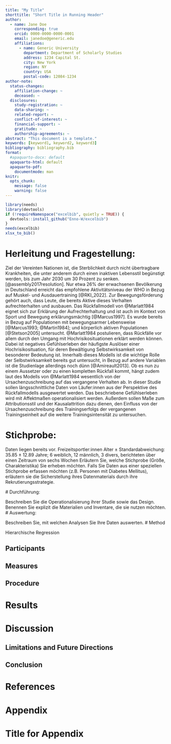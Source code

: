 ```yaml
---
title: "My Title"
shorttitle: "Short Title in Running Header"
author:
  - name: Jane Doe
    corresponding: true
    orcid: 0000-0000-0000-0001
    email: janedoe@generic.edu
    affiliations:
      - name: Generic University
        department: Department of Scholarly Studies
        address: 1234 Capital St.
        city: New York
        region: NY
        country: USA
        postal-code: 12084-1234
author-note:
  status-changes: 
    affiliation-change: ~
    deceased: ~
  disclosures:
    study-registration: ~
    data-sharing: ~
    related-report: ~
    conflict-of-interest: ~
    financial-support: ~
    gratitude: ~
    authorship-agreements: ~
abstract: "This document is a template."
keywords: [keyword1, keyword2, keyword3]
bibliography: bibliography.bib
format:
  #apaquarto-docx: default
  apaquarto-html: default
  apaquarto-pdf:
    documentmode: man
knitr: 
  opts_chunk: 
    message: false
    warning: false
---
```


```r
library(needs)
library(devtools)
if (!requireNamespace("excelbib", quietly = TRUE)) {
  devtools::install_github("Enno-W/excelbib")
}
needs(excelbib)
xlsx_to_bib()

```

# Herleitung und Fragestellung:

<!-- Bei der Darstellung Ihres Untersuchungsgegenstands bzw. Ihrer Fragestellung soll sowohl die Relevanz als auch eine ausdifferenzierte theoretische Begründung erfolgen. Erste Literaturquellen zum theoretischen Hintergrund Ihrer Arbeit sollten bereits im Exposé enthalten sein. -->

Ziel der Vereinten Nationen ist, die Sterblichkeit durch nicht übertragbare Krankheiten, die unter anderem durch einen inaktiven Lebensstil begünstigt werden, bis zum Jahr 2030 um 30 Prozent zu senken. [@assembly2017resolution]. Nur etwa 26% der erwachsenen Bevölkerung in Deutschland erreicht das empfohlene Aktivitätsniveau der WHO in Bezug auf Muskel- und Ausdauertraining [@RKI_2022]. Zur Bewegungsförderung gehört auch, dass Leute, die bereits Aktive dieses Verhalten aufrechterhalten und ausbauen. Das Rückfallmodell von @Marlatt1984 eignet sich zur Erklärung der Aufrechterhaltung und ist auch im Kontext von Sport und Bewegung erklärungsmächtig [@Marcus1997]. Es wurde bereits in Bezug auf Populationen mit bewegungsarmer Lebensweise [@Marcus1993; @Martin1984]; und körperlich aktiven Populationen [@Stetson2005] untersucht. @Marlatt1984 postulieren, dass Rückfälle vor allem durch den Umgang mit Hochrisikosituationen erklärt werden können. Dabei ist negatives Gefühlserleben der häufigste Auslöser einer Hochrisikosituation, für deren Bewältigung Selbstwirksamkeit von besonderer Bedeutung ist. Innerhalb dieses Modells ist die wichtige Rolle der Selbstwirksamkeit bereits gut untersucht, in Bezug auf andere Variablen ist die Studienlage allerdings noch dünn [@Amireault2013]. Ob es nun zu einem Aussetzer oder zu einen kompletten Rückfall kommt, hängt zudem laut des Modells von @Marlatt1984 wesentlich von der Ursachenzuschreibung auf das vergangene Verhalten ab. 
In dieser Studie sollen längsschnittliche Daten von Läufer:innen aus der Perspektive des Rückfallmodells ausgewertet werden. Das beschriebene Gefühlserleben wird mit Affektmaßen operationalisiert werden. Außerdem sollen Maße zum Attributionsstil und der Kausalattrition dazu dienen, den Einfluss von der Ursachenzuschreibung des Trainingserfolgs der vergangenen Trainingseinheit auf die weitere Trainingsintensität zu untersuchen. 


# Stichprobe:
Daten liegen bereits vor. Freizeitsportler:innen Alter ± Standardabweichung: 35.85 ± 12.89 Jahre; 6 weiblich, 12 männlich, 3 divers, berichteten über einen Zeitraum von sechs Wochen
Erläutern Sie, welche Stichprobe (Größe, Charakteristika) Sie erheben möchten. Falls Sie Daten aus einer speziellen Stichprobe erfassen möchten (z.B. Personen mit Diabetes Mellitus), erläutern sie die Sicherstellung ihres Datenmaterials durch ihre Rekrutierungsstrategie. 


\# Durchführung:

Beschreiben Sie die Operationalisierung ihrer Studie sowie das Design. Benennen Sie explizit die Materialien und Inventare, die sie nutzen möchten. \# Auswertung:

Beschreiben Sie, mit welchen Analysen Sie Ihre Daten auswerten. \# Method

Hierarchische Regression


## Participants

## Measures

## Procedure

# Results

# Discussion

## Limitations and Future Directions

## Conclusion

# References

<!-- References will auto-populate in the refs div below -->

::: {#refs}
:::

# Appendix

# Title for Appendix

